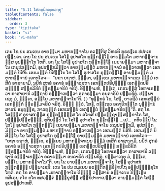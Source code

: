 ```yaml
---
title: "5.11 ໂສຓກຸຏິກຓ຺ຓວຕ຺ຖຸ"
tableOfContents: false
sidebar:
  order: 3
type: "tipitaka"
basket: "vi"
book: "vi-maha"
---
```



<DynamicBreadcrumb />

<Division number="257" book="vi-maha">

<Paragraph number="1176" book="vi-maha">
ເຕນ ໂຂ ປນ ສມເຍນ ອາຍສ຺ມາ ມຫາກຈ຺ຈາໂນ ອວນ຺ຕີສຸ ວິຫຣຕິ ກຸຣຣຆເຣ ປປຕເກ ປພ຺ພເຕ. ເຕນ ໂຂ ປນ ສມເຍນ ໂສໂຓ ອຸປາສໂກ ກຸຏິກຓ຺ໂຓ ອາຍສ຺ມໂຕ ມຫາກຈ຺ຈານສ຺ສ ອຸປຏ຺ຐາໂກ ໂຫຕິ.
</Paragraph>

<Paragraph number="1177" book="vi-maha">
ອຖ ໂຂ ໂສໂຓ ອຸປາສໂກ ກຸຏິກຓ຺ໂຓ ເຍນາຍສ຺ມາ ມຫາກຈ຺ຈາໂນ ເຕນຸປສງ຺ກມິ, ອຸປສງ຺ກມິຕ຺ວາ ອາຍສ຺ມນ຺ຕໍ ມຫາກຈ຺ຈານໍ ອຠິວາເທຕ຺ວາ ເອກມນ຺ຕໍ ນິສີທິ. ເອກມນ຺ຕໍ ນິສິນ຺ໂນ ໂຂ ໂສໂຓ ອຸປາສໂກ ກຸຏິກຓ຺ໂຓ ອາຍສ຺ມນ຺ຕໍ ມຫາກຈ຺ຈານໍ ເອຕທໂວຈ—  “ຍຖາ ຍຖາຫໍ, ຠນ຺ເຕ, ອຍ຺ເຍນ ມຫາກຈ຺ຈາເນນ ຘມ຺ມໍ ເທສິຕໍ ອາຊານາມິ, ນຍິທໍ ສຸກຣໍ ອຄາຣໍ ອຊ຺ຌາວສຕາ ເອກນ຺ຕປຣິປຸຓ຺ຓໍ ເອກນ຺ຕປຣິສຸທ຺ຘໍ ສງ຺ຂລິຂິຕໍ ພ຺ຣຫ຺ມຈຣິຍໍ ຈຣິຕຸໍ. ອິຈ຺ຉາມຫໍ, ຠນ຺ເຕ, ເກສມສ຺ສຸໍ ໂອຫາເຣຕ຺ວາ ກາສາຍານິ ວຕ຺ຖານິ ອຈ຺ຉາເທຕ຺ວາ ອຄາຣສ຺ມາ ອນຄາຣິຍໍ ປພ຺ພຊິຕຸໍ. ປພ຺ພາເຊຕຸ ມໍ, ຠນ຺ເຕ, ອຍ຺ໂຍ ມຫາກຈ຺ຈາໂນ”ຕິ. ( ) “ທຸກ຺ກຣໍ ໂຂ, ໂສຓ, ຍາວຊີວໍ ເອກເສຍ຺ຍໍ ເອກຠຕ຺ຕໍ ພ຺ຣຫ຺ມຈຣິຍໍ ຈຣິຕຸໍ. ອິງ຺ຆ ຕ຺ວໍ, ໂສຓ, ຕຕ຺ເຖວ ອຄາຣິກຠູໂຕ ພຸທ຺ຘານໍ ສາສນໍ ອນຸຍຸຎ຺ຊ, ກາລຍຸຕ຺ຕໍ ເອກເສຍ຺ຍໍ ເອກຠຕ຺ຕໍ ພ຺ຣຫ຺ມຈຣິຍນ຺”ຕິ. ອຖ ໂຂ ໂສຓສ຺ສ ອຸປາສກສ຺ສ ກຸຏິກຓ຺ຓສ຺ສ ໂຍ ອໂຫສິ ປພ຺ພຊ຺ຊາຠິສງ຺ຂາໂຣ ໂສ ປຏິປ຺ປສ຺ສມ຺ຠິ.
</Paragraph>

<Paragraph number="1178" book="vi-maha">
ທຸຕິຍມ຺ປິ ໂຂ ໂສໂຓ ອຸປາສໂກ ກຸຏິກຓ຺ໂຓ …ເປ…  ຕຕິຍມ຺ປິ ໂຂ ໂສໂຓ ອຸປາສໂກ ກຸຏິກຓ຺ໂຓ ເຍນາຍສ຺ມາ ມຫາກຈ຺ຈາໂນ ເຕນຸປສງ຺ກມິ, ອຸປສງ຺ກມິຕ຺ວາ ອາຍສ຺ມນ຺ຕໍ ມຫາກຈ຺ຈານໍ ອຠິວາເທຕ຺ວາ ເອກມນ຺ຕໍ ນິສີທິ. ເອກມນ຺ຕໍ ນິສິນ຺ໂນ ໂຂ ໂສໂຓ ອຸປາສໂກ ກຸຏິກຓ຺ໂຓ ອາຍສ຺ມນ຺ຕໍ ມຫາກຈ຺ຈານໍ ເອຕທໂວຈ—  “ຍຖາ ຍຖາຫໍ, ຠນ຺ເຕ, ອຍ຺ເຍນ ມຫາກຈ຺ຈາເນນ ຘມ຺ມໍ ເທສິຕໍ ອາຊານາມິ, ນຍິທໍ ສຸກຣໍ ອຄາຣໍ ອຊ຺ຌາວສຕາ ເອກນ຺ຕປຣິປຸຓ຺ຓໍ ເອກນ຺ຕປຣິສຸທ຺ຘໍ ສງ຺ຂລິຂິຕໍ ພ຺ຣຫ຺ມຈຣິຍໍ ຈຣິຕຸໍ. ອິຈ຺ຉາມຫໍ, ຠນ຺ເຕ, ເກສມສ຺ສຸໍ ໂອຫາເຣຕ຺ວາ ກາສາຍານິ ວຕ຺ຖານິ ອຈ຺ຉາເທຕ຺ວາ ອຄາຣສ຺ມາ ອນຄາຣິຍໍ ປພ຺ພຊິຕຸໍ. ປພ຺ພາເຊຕຸ ມໍ, ຠນ຺ເຕ, ອຍ຺ໂຍ ມຫາກຈ຺ຈາໂນ”ຕິ. ອຖ ໂຂ ອາຍສ຺ມາ ມຫາກຈ຺ຈາໂນ ໂສຓໍ ອຸປາສກໍ ກຸຏິກຓ຺ຓໍ ປພ຺ພາເຊສິ. ເຕນ ໂຂ ປນ ສມເຍນ ອວນ຺ຕິທກ຺ຂິຓາປໂຖ ອປ຺ປຠິກ຺ຂຸໂກ ໂຫຕິ. ອຖ ໂຂ ອາຍສ຺ມາ ມຫາກຈ຺ຈາໂນ ຕິຓ຺ຓໍ ວສ຺ສານໍ ອຈ຺ຈເຍນ ກິຈ຺ເຉນ ກສິເຣນ ຕໂຕ ຕໂຕ ທສວຄ຺ຄໍ ຠິກ຺ຂຸສໍຆໍ ສນ຺ນິປາຕາເປຕ຺ວາ ອາຍສ຺ມນ຺ຕໍ ໂສຓໍ ອຸປສມ຺ປາເທສິ.
</Paragraph>
</Division>
